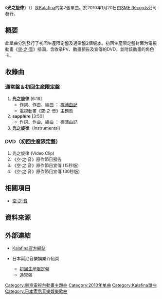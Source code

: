 {{Infobox song
| name           = 光之旋律
| type           = single
| artist         = [[Kalafina|Kalafina]]
| cover          = 光的旋律.jpg
| cover_size     = 240
| album          = [[Red_Moon|Red Moon]]
| A-side         = 光之旋律
| B-side         = sapphire
| released       = 2010年1月20日
| format         = [[單曲|單曲]]
| recorded       = 2010年<br/ >
| genre          = [[J-POP|J-POP]]（[[動畫歌曲|動畫歌曲]]）
| length         = 約 16 分
| label          = [[SME_Records|SME Records]]<br/>SECL-836　初回生産限定盤 <br/>SECL-838 通常盤
| writer         = [[梶浦由記|梶浦由記]]
| producer       = 
| certification  = 
| chart_position = * 週間最高順位第7位（[[Oricon|Oricon]]）<ref>[http://www.oricon.co.jp/music/release/d/849509/1/ 光の旋律Kalafinaのプロフィールならオリコン芸能人事典-ORICON STYLE]</ref>
| prev_title     = [[progressive|progressive]]
| prev_year      = 2009
| next_title     = [[璀璨天空中的寂靜|璀璨天空中的寂靜]]
| next_year      = 2010
}}
《'''光之旋律'''》（{{lang|ja|光の旋律}}）是[[Kalafina|Kalafina]]的第7張單曲。於2010年1月20日由[[SME_Records|SME Records]]公司發行。

== 概要 ==
此單曲分別發行了初回生産限定盤及通常盤2個版本。初回生産限定盤封面为電視動畫《[[空·之·音|空·之·音]]》插圖，含收录PV、動畫預告及宣傳的DVD，並附該動畫的角色卡。

== 收錄曲 ==
=== 通常盤＆初回生産限定盤 ===
# '''光之旋律''' [6:16]
#* 作詞、作曲、編曲 ： [[梶浦由記|梶浦由記]] 
#* 電視動畫《空·之·音》主題歌
# '''sapphire''' [3:50]
#* 作詞、作曲、編曲 ： 梶浦由記
# '''光之旋律'''（Instrumental）

=== DVD（初回生産限定盤） ===  
# 光之旋律 (Video Clip) 
# 《空·之·音》原作節目預告
# 《空·之·音》原作節目宣傳 (15秒版)
# 《空·之·音》原作節目宣傳 (30秒版)

== 相關項目 ==
* [[空·之·音|空·之·音]]

==資料來源==
{{Reflist}}

== 外部連結 ==
* {{ja}}[http://www.sonymusic.co.jp/Music/Info/kalafina/index.html Kalafina官方網站]{{Wayback|url=http://www.sonymusic.co.jp/Music/Info/kalafina/index.html |date=20090823092731 }}

* {{ja}}日本索尼音樂娛樂介紹頁
** [http://www.sonymusic.co.jp/artist/kalafina/discography/SECL-836 初回生産限定盤]{{Wayback|url=http://www.sonymusic.co.jp/artist/kalafina/discography/SECL-836 |date=20170317222137 }}
** [http://www.sonymusic.co.jp/artist/kalafina/discography/SECL-838 通常盤]{{Wayback|url=http://www.sonymusic.co.jp/artist/kalafina/discography/SECL-838 |date=20130831095617 }}


{{Kalafina}}

{{DEFAULTSORT:Hikari no Senritsu}}
[[Category:東京電視台動畫主題曲|Category:東京電視台動畫主題曲]]
[[Category:2010年单曲|Category:2010年单曲]]
[[Category:Kalafina單曲|Category:Kalafina單曲]]
[[Category:日本索尼音樂娛樂歌曲|Category:日本索尼音樂娛樂歌曲]]